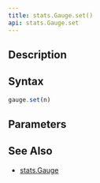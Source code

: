 ```yaml
---
title: stats.Gauge.set()
api: stats.Gauge.set
---
```


## Description

<Summary/>

## Syntax

``` js
gauge.set(n)
```

## Parameters

<Parameters/>

## See Also

* [stats.Gauge](/reference/api/stats/Gauge)
